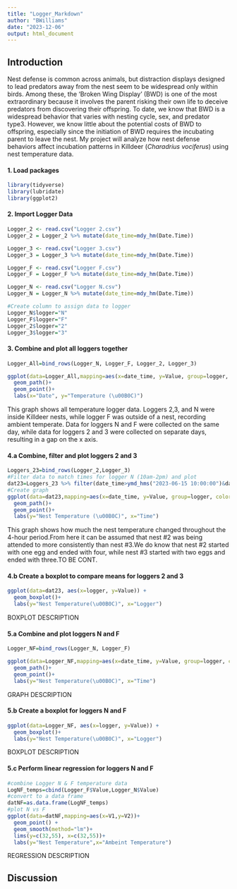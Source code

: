 ```yaml
---
title: "Logger_Markdown"
author: "BWilliams"
date: "2023-12-06"
output: html_document
---
```

## Introduction

Nest defense is common across animals, but distraction displays designed to lead predators away from the nest seem to be widespread only within birds. Among these, the ‘Broken Wing Display’ (BWD) is one of the most extraordinary because it involves the parent risking their own life to deceive predators from discovering their offspring. To date, we know that BWD is a widespread behavior that varies with nesting cycle, sex, and predator type3. However, we know little about the potential costs of BWD to offspring, especially since the initiation of BWD requires the incubating parent to leave the nest. My project will analyze how nest defense behaviors affect incubation patterns in Killdeer (_Charadrius vociferus_) using nest temperature data. 

#### 1. Load packages
```r
library(tidyverse)
library(lubridate)
library(ggplot2)
```

#### 2. Import Logger Data
```r
Logger_2 <- read.csv("Logger 2.csv")
Logger_2 = Logger_2 %>% mutate(date_time=mdy_hm(Date.Time))

Logger_3 <- read.csv("Logger 3.csv")
Logger_3 = Logger_3 %>% mutate(date_time=mdy_hm(Date.Time))

Logger_F <- read.csv("Logger F.csv")
Logger_F = Logger_F %>% mutate(date_time=mdy_hm(Date.Time))

Logger_N <- read.csv("Logger N.csv")
Logger_N = Logger_N %>% mutate(date_time=mdy_hm(Date.Time))

#Create column to assign data to logger
Logger_N$logger="N"
Logger_F$logger="F"
Logger_2$logger="2"
Logger_3$logger="3"

```

#### 3. Combine and plot all loggers together
```r

Logger_All=bind_rows(Logger_N, Logger_F, Logger_2, Logger_3)

ggplot(data=Logger_All,mapping=aes(x=date_time, y=Value, group=logger, color=logger))+
  geom_path()+
  geom_point()+
  labs(x="Date", y="Temperature (\u00B0C)")
```

This graph shows all temperature logger data. Loggers 2,3, and N were inside Killdeer nests, while logger F was outside of a nest, recording ambient temperate. Data for loggers N and F were collected on the same day, while data for loggers 2 and 3 were collected on separate days, resulting in a gap on the x axis.
  
#### 4.a Combine, filter and plot loggers 2 and 3

```r
Loggers_23=bind_rows(Logger_2,Logger_3)
#Filter data to match times for logger N (10am-2pm) and plot
dat23=Loggers_23 %>% filter(date_time>ymd_hms("2023-06-15 10:00:00")&date_time<ymd_hms("2023-06-15 14:00:00"))
#Create graph
ggplot(data=dat23,mapping=aes(x=date_time, y=Value, group=logger, color=logger))+
  geom_path()+
  geom_point()+
  labs(y="Nest Temperature (\u00B0C)", x="Time")
```

This graph shows how much the nest temperature changed throughout the 4-hour period.From here it can be assumed that nest #2 was being attended to more consistently than nest #3.We do know that nest #2 started with one egg and ended with four, while nest #3 started with two eggs and ended with three.TO BE CONT.

#### 4.b Create a boxplot to compare means for loggers 2 and 3
```r
ggplot(data=dat23, aes(x=logger, y=Value)) +
  geom_boxplot()+
  labs(y="Nest Temperature(\u00B0C)", x="Logger")
```

BOXPLOT DESCRIPTION

#### 5.a Combine and plot loggers N and F 
```r
Logger_NF=bind_rows(Logger_N, Logger_F)

ggplot(data=Logger_NF,mapping=aes(x=date_time, y=Value, group=logger, color=logger))+
  geom_path()+
  geom_point()+
  labs(y="Nest Temperature(\u00B0C)", x="Time")
```

GRAPH DESCRIPTION

#### 5.b Create a boxplot for loggers N and F
```r
ggplot(data=Logger_NF, aes(x=logger, y=Value)) +
  geom_boxplot()+
  labs(y="Nest Temperature(\u00B0C)", x="Logger")
```

BOXPLOT DESCRIPTION

#### 5.c Perform linear regression for loggers N and F
```r
#combine Logger N & F temperature data
LogNF_temps=cbind(Logger_F$Value,Logger_N$Value)
#convert to a data frame
datNF=as.data.frame(LogNF_temps)
#plot N vs F
ggplot(data=datNF,mapping=aes(x=V1,y=V2))+
  geom_point() +
  geom_smooth(method="lm")+
  lims(y=c(32,55), x=c(32,55))+
  labs(y="Nest Temperature",x="Ambeint Temperature")
```


REGRESSION DESCRIPTION


## Discussion